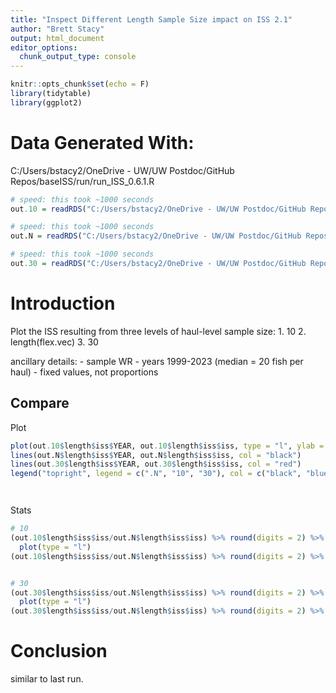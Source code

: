 ```yaml
---
title: "Inspect Different Length Sample Size impact on ISS 2.1"
author: "Brett Stacy"
output: html_document
editor_options: 
  chunk_output_type: console
---
```




```r
knitr::opts_chunk$set(echo = F)
library(tidytable)
library(ggplot2)
```

# Data Generated With:
C:/Users/bstacy2/OneDrive - UW/UW Postdoc/GitHub Repos/baseISS/run/run_ISS_0.6.1.R

```r

# speed: this took ~1000 seconds
out.10 = readRDS("C:/Users/bstacy2/OneDrive - UW/UW Postdoc/GitHub Repos/baseISS_data/outputs/haul_sample_size_change_V2.4_N_samples_10_ISS_100iters_output_2024-09-23.RDS")

# speed: this took ~1000 seconds
out.N = readRDS("C:/Users/bstacy2/OneDrive - UW/UW Postdoc/GitHub Repos/baseISS_data/outputs/haul_sample_size_change_V2.4_N_samples_.N_ISS_100iters_output_2024-09-23.RDS")

# speed: this took ~1000 seconds
out.30 = readRDS("C:/Users/bstacy2/OneDrive - UW/UW Postdoc/GitHub Repos/baseISS_data/outputs/haul_sample_size_change_V2.4_N_samples_30_ISS_100iters_output_2024-09-23.RDS")

```


# Introduction
Plot the ISS resulting from three levels of haul-level sample size:
1. 10
2. length(flex.vec)
3. 30

ancillary details:
- sample WR
- years 1999-2023 (median = 20 fish per haul)
- fixed values, not proportions





## Compare

Plot
```r


plot(out.10$length$iss$YEAR, out.10$length$iss$iss, type = "l", ylab = "ISS", xlab = "Year", col = "blue", ylim = c(0, 11000))
lines(out.N$length$iss$YEAR, out.N$length$iss$iss, col = "black")
lines(out.30$length$iss$YEAR, out.30$length$iss$iss, col = "red")
legend("topright", legend = c(".N", "10", "30"), col = c("black", "blue", "red"), lty = c(1,1,1))




```


Stats
```r
# 10
(out.10$length$iss$iss/out.N$length$iss$iss) %>% round(digits = 2) %>% 
  plot(type = "l")
(out.10$length$iss$iss/out.N$length$iss$iss) %>% round(digits = 2) %>% mean


# 30
(out.30$length$iss$iss/out.N$length$iss$iss) %>% round(digits = 2) %>% 
  plot(type = "l")
(out.30$length$iss$iss/out.N$length$iss$iss) %>% round(digits = 2) %>% mean


```



# Conclusion
similar to last run. 








